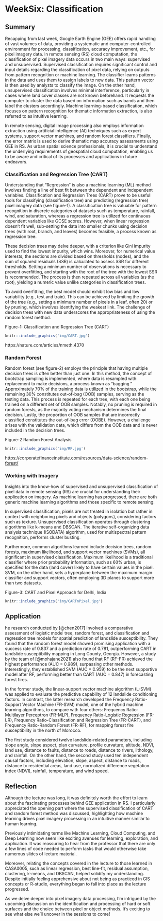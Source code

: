 # WeekSix: Classification

## Summary

Recapping from last week, Google Earth Engine (GEE) offers rapid handling of vast volumes of data, providing a systematic and computer-controlled environment for processing, classification, accuracy improvement, etc., for pixel imagery data. In remote sensing (RS) cloud computation, the classification of pixel imagery data occurs in two main ways: supervised and unsupervised. Supervised classification requires significant control and input details regarding the classification of pixel data, relying on outputs from pattern recognition or machine learning. The classifier learns patterns in the data and uses them to assign labels to new data. This pattern vector is then used by analysts to classify the image. On the other hand, unsupervised classification involves minimal interference, particularly in cases where land cover classes are not known beforehand. It requests the computer to cluster the data based on information such as bands and then label the clusters accordingly. Machine learning-based classification, which focuses on pattern recognition for thematic information extraction, is also referred to as intuitive learning.

In remote sensing, digital image processing also employs information extraction using artificial intelligence (AI) techniques such as expert systems, support vector machines, and random forest classifiers. Finally, the error matrix is used to derive thematic map accuracy assessments using GEE in RS. As urban spatial science professionals, it is crucial to understand the underlying requirements of geospatial cloud computation, enabling us to be aware and critical of its processes and applications in future endeavors.

### Classification and Regression Tree (CART)

Understanding that "Regression" is also a machine learning (ML) method involves finding a line of best fit between the dependent and independent variables. Classification and Regression Trees (CART) prove to be useful tools for classifying (classification tree) and predicting (regression tree) pixel imagery data (see figure-1). A classification tree is valuable for pattern recognition in discrete categories of datasets such as temperature, rainfall, wind, and saturation, whereas a regression tree is utilized for continuous dependent variables like GCSE scores. However, when linear regression doesn't fit well, sub-setting the data into smaller chunks using decision trees (with root, branch, and leaves) becomes feasible, a process known as regression tree.

These decision trees may delve deeper, with a criterion like Gini impurity used to find the lowest impurity, which wins. Moreover, for numerical value interests, the sections are divided based on thresholds (nodes), and the sum of squared residuals (SSR) is calculated to assess SSR for different thresholds. Setting a minimum number of observations is necessary to prevent overfitting, and starting with the root of the tree with the lowest SSR is recommended. The process is then repeated across all variables (as the root), yielding a numeric value unlike categories in classification trees.

To avoid overfitting, the best model should exhibit low bias and low variability (e.g., test and train). This can be achieved by limiting the growth of the tree (e.g., setting a minimum number of pixels in a leaf, often 20) or by pruning, which involves identifying the weakest link. The challenge of decision trees with new data underscores the appropriateness of using the random forest method.

Figure-1: Classification and Regression Tree (CART)

```r

knitr::include_graphics('img/CART.jpg')

```

https://nature.com/articles/nmeth.4370

### Random Forest

Random forest (see figure-2) employs the principle that having multiple decision trees is often better than just one. In this method, the concept of bootstrap sampling is implemented, where data is resampled with replacement to make decisions, a process known as "bagging." Approximately 70% of the training data is utilized in the bootstrap, while the remaining 30% constitutes out-of-bag (OOB) samples, serving as the testing data. This process is repeated for each tree, with each one being trained on a different set of OOB samples. Notably, no pruning is required in random forests, as the majority voting mechanism determines the final decision. Lastly, the proportion of OOB samples that are incorrectly classified constitutes the out-of-bag error (OOBE). However, a challenge arises with the validation data, which differs from the OOB data and is never included in the decision trees.

Figure-2 Random Forest Analysis

```r

knitr::include_graphics('img/RF.jpg')

```

<https://corporatefinanceinstitute.com/resources/data-science/random-forest/>

### Working with Imagery

Insights into the know-how of supervised and unsupervised classification of pixel data in remote sensing (RS) are crucial for understanding their application on imagery. As machine learning has progressed, there are both generic machine learning algorithms and those specific to remote sensing.

In supervised classification, pixels are not treated in isolation but rather in context with neighboring pixels and objects (polygons), considering factors such as texture. Unsupervised classification operates through clustering algorithms like k-means and DBSCAN. The iterative self-organizing data analysis technique (ISODATA) algorithm, used for multispectral pattern recognition, performs cluster busting.

Furthermore, common algorithms learned include decision trees, random forests, maximum likelihood, and support vector machines (SVMs), all significant in supervised classification. Maximum likelihood is a traditional classifier where prior probability information, such as 60% urban, is specified for the data (land cover) likely to have certain values in the pixel. SVM, on the other hand, sets a hyperplane between the maximum margin classifier and support vectors, often employing 3D planes to support more than two datasets.

Figure-3: CART and Pixel Approach for Delhi, India

```r

knitr::include_graphics('img/CARTnPixel.jpg')

```

## Application

he research conducted by [@chen2017] involved a comparative assessment of logistic model tree, random forest, and classification and regression tree models for spatial prediction of landslide susceptibility. They found that the random forest model showed promising application with a success rate of 0.837 and a prediction rate of 0.781, outperforming CART in landslide susceptibility mapping in Long County, Georgia. However, a study by the team of [@mohajane2021] also found that RF (RF-FR) achieved the highest performance (AUC = 0.989), surpassing other methods. Interestingly, they established SVM (AUC = 0.959) to be the next supportive model after RF, performing better than CART (AUC = 0.847) in forecasting forest fires.

In the former study, the linear-support vector machine algorithm (L-SVM) was applied to evaluate the predictive capability of 12 landslide conditioning factors. In contrast, the latter research developed the Frequency Ratio-Support Vector Machine (FR-SVM) model, one of the hybrid machine learning algorithms, to compare with four others: Frequency Ratio-Multilayer Perceptron (FR-MLP), Frequency Ratio-Logistic Regression (FR-LR), Frequency Ratio-Classification and Regression Tree (FR-CART), and Frequency Ratio-Random Forest (FR-RF), for mapping forest fire susceptibility in the north of Morocco.

The first study considered twelve landslide-related parameters, including slope angle, slope aspect, plan curvature, profile curvature, altitude, NDVI, land use, distance to faults, distance to roads, distance to rivers, lithology, and rainfall. On the other hand, the second study used ten independent causal factors, including elevation, slope, aspect, distance to roads, distance to residential areas, land use, normalized difference vegetation index (NDVI), rainfall, temperature, and wind speed.

## Reflection

Although the lecture was long, it was definitely worth the effort to learn about the fascinating processes behind GEE application in RS. I particularly appreciated the opening part where the supervised classification of CART and random forest method was discussed, highlighting how machine learning drives pixel imagery processing in an intuitive manner similar to human learning.

Previously intimidating terms like Machine Learning, Cloud Computing, and Deep Learning now seem like exciting avenues for learning, exploration, and application. It was reassuring to hear from the professor that there are only a few lines of code needed to perform tasks that would otherwise take numerous slides of lecture material.

Moreover, relating the concepts covered in the lecture to those learned in CASA0005, such as linear regression, best line-fit, residual assumption, clustering, k-means, and DBSCAN, helped solidify my understanding. Despite initially feeling apprehensive about not being as practiced in GIS concepts or R-studio, everything began to fall into place as the lecture progressed.

As we delve deeper into pixel imagery data processing, I'm intrigued by the upcoming discussion on the identification and processing of hard or soft surfaces and the choice between pixel or object methods. It's exciting to see what else we'll uncover in the sessions to come!
